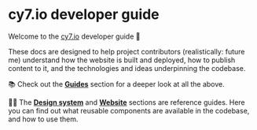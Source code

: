 
<Meta title="Hello, world" />

# cy7.io developer guide

Welcome to the [cy7.io](https://cy7.io) developer guide 👋

These docs are designed to help project contributors (realistically: future me) understand how the website is built and deployed, how to publish content to it, and the technologies and ideas underpinning the codebase.

📚 Check out the **[Guides](/docs/guides-setting-up--page)** section for a deeper look at all the above.

🧑‍💻 The **[Design system](/docs/design-system-getting-started--no-margins-by-default)** and **[Website](/docs/website-overview--page)** sections are reference guides. Here you can find out what reusable components are available in the codebase, and how to use them.
